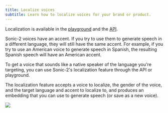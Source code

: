 ```yaml
---
title: Localize voices
subtitle: Learn how to localize voices for your brand or product.
---
```


Localization is available in the [playground](https://play.cartesia.ai) and the [API](/api-reference/voices/localize).

Sonic-2 voices have an accent. If you try to use them to generate speech in a different language, they will still have the same accent. For example, if you try to use an American voice to generate speech in Spanish, the resulting Spanish speech will have an American accent.

To get a voice that sounds like a native speaker of the language you're targeting, you can use Sonic-2's localization feature through the API or playground.

The localization feature accepts a voice to localize, the gender of the voice, and the target language and accent to localize to, and produces an embedding that you can use to generate speech (or save as a new voice).

<Frame background="subtle">
  <img src="/assets/images/localize-voice.png" />
</Frame>
